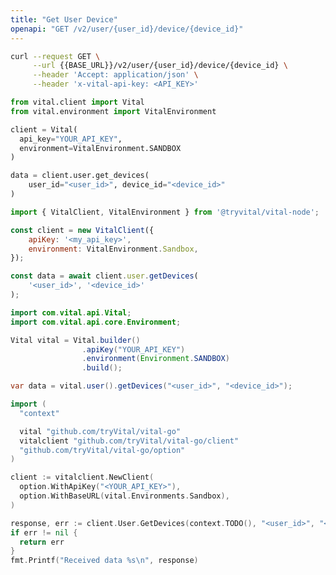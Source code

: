 ```yaml
---
title: "Get User Device"
openapi: "GET /v2/user/{user_id}/device/{device_id}"
---
```


<RequestExample>

```bash Shell
curl --request GET \
     --url {{BASE_URL}}/v2/user/{user_id}/device/{device_id} \
     --header 'Accept: application/json' \
     --header 'x-vital-api-key: <API_KEY>'
```

```python Python
from vital.client import Vital
from vital.environment import VitalEnvironment

client = Vital(
  api_key="YOUR_API_KEY",
  environment=VitalEnvironment.SANDBOX
)

data = client.user.get_devices(
    user_id="<user_id>", device_id="<device_id>"
)
```

```javascript Node
import { VitalClient, VitalEnvironment } from '@tryvital/vital-node';

const client = new VitalClient({
    apiKey: '<my_api_key>',
    environment: VitalEnvironment.Sandbox,
});

const data = await client.user.getDevices(
    '<user_id>', '<device_id>'
);
```

```java Java
import com.vital.api.Vital;
import com.vital.api.core.Environment;

Vital vital = Vital.builder()
                .apiKey("YOUR_API_KEY")
                .environment(Environment.SANDBOX)
                .build();

var data = vital.user().getDevices("<user_id>", "<device_id>");
```

```go Go
import (
  "context"

  vital "github.com/tryVital/vital-go"
  vitalclient "github.com/tryVital/vital-go/client"
  "github.com/tryVital/vital-go/option"
)

client := vitalclient.NewClient(
  option.WithApiKey("<YOUR_API_KEY>"),
  option.WithBaseURL(vital.Environments.Sandbox),
)

response, err := client.User.GetDevices(context.TODO(), "<user_id>", "<device_id>")
if err != nil {
  return err
}
fmt.Printf("Received data %s\n", response)
```

</RequestExample>
